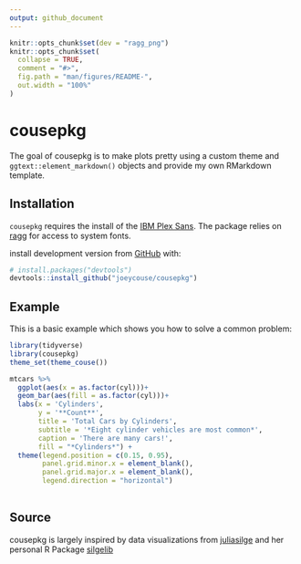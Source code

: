 ```yaml
---
output: github_document
---
```


<!-- README.md is generated from README.Rmd. Please edit that file -->

```r
knitr::opts_chunk$set(dev = "ragg_png")
knitr::opts_chunk$set(
  collapse = TRUE,
  comment = "#>",
  fig.path = "man/figures/README-",
  out.width = "100%"
)
```

# cousepkg

<!-- badges: start -->
<!-- badges: end -->

The goal of cousepkg is to make plots pretty using a custom theme and `ggtext::element_markdown()` objects and provide my own RMarkdown template. 

## Installation

`cousepkg` requires the install of the [IBM Plex Sans](https://github.com/IBM/plex/). The package relies on [ragg](https://github.com/r-lib/ragg) for access to system fonts.

install development version from [GitHub](https://github.com/) with:

``` r
# install.packages("devtools")
devtools::install_github("joeycouse/cousepkg")

```
## Example

This is a basic example which shows you how to solve a common problem:

```r
library(tidyverse)
library(cousepkg)
theme_set(theme_couse())

mtcars %>%
  ggplot(aes(x = as.factor(cyl)))+
  geom_bar(aes(fill = as.factor(cyl)))+
  labs(x = 'Cylinders',
       y = '**Count**',
       title = 'Total Cars by Cylinders',
       subtitle = '*Eight cylinder vehicles are most common*',
       caption = 'There are many cars!',
       fill = "*Cylinders*") +
  theme(legend.position = c(0.15, 0.95),
        panel.grid.minor.x = element_blank(),
        panel.grid.major.x = element_blank(),
        legend.direction = "horizontal")
  


```


## Source

cousepkg is largely inspired by data visualizations from [juliasilge](https://github.com/juliasilge) and her personal R Package [silgelib](https://github.com/juliasilge/silgelib)

